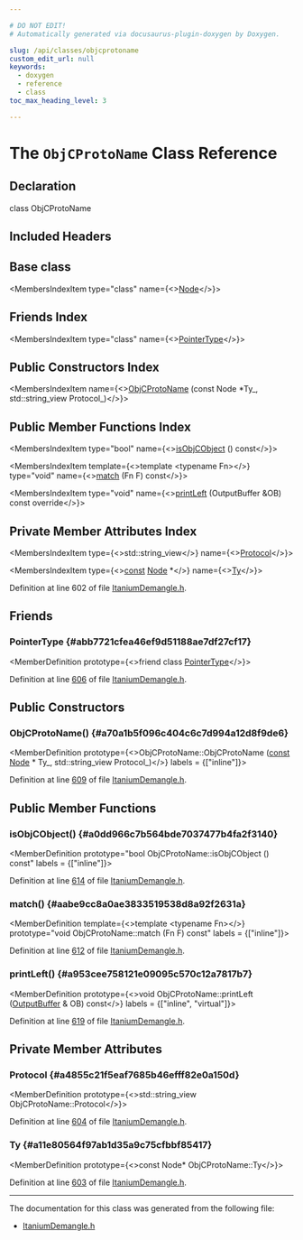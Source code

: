 ```yaml
---

# DO NOT EDIT!
# Automatically generated via docusaurus-plugin-doxygen by Doxygen.

slug: /api/classes/objcprotoname
custom_edit_url: null
keywords:
  - doxygen
  - reference
  - class
toc_max_heading_level: 3

---
```





# The `ObjCProtoName` Class Reference

<DoxygenPage pluginConfig={pluginConfig}>



## Declaration

<CodeBlock>class ObjCProtoName</CodeBlock>

## Included Headers

<IncludesList>
<IncludesListItem
  filePath="llvm/Demangle/ItaniumDemangle.h"
  permalink="/docs/api/files/include/include/llvm/include/llvm/demangle/itaniumdemangle-h"
  isLocal="true" />
</IncludesList>

## Base class

<MembersIndex>

<MembersIndexItem
  type="class"
  name={<><a href="/docs/api/classes/node">Node</a></>}>
</MembersIndexItem>

</MembersIndex>

## Friends Index

<MembersIndex>

<MembersIndexItem
  type="class"
  name={<><a href="#abb7721cfea46ef9d51188ae7df27cf17">PointerType</a></>}>
</MembersIndexItem>

</MembersIndex>

## Public Constructors Index

<MembersIndex>

<MembersIndexItem
  name={<><a href="#a70a1b5f096c404c6c7d994a12d8f9de6">ObjCProtoName</a> (const Node &#42;Ty&#95;, std::string&#95;view Protocol&#95;)</>}>
</MembersIndexItem>

</MembersIndex>

## Public Member Functions Index

<MembersIndex>

<MembersIndexItem
  type="bool"
  name={<><a href="#a0dd966c7b564bde7037477b4fa2f3140">isObjCObject</a> () const</>}>
</MembersIndexItem>

<MembersIndexItem
  template={<>template &lt;typename Fn&gt;</>}
  type="void"
  name={<><a href="#aabe9cc8a0ae3833519538d8a92f2631a">match</a> (Fn F) const</>}>
</MembersIndexItem>

<MembersIndexItem
  type="void"
  name={<><a href="#a953cee758121e09095c570c12a7817b7">printLeft</a> (OutputBuffer &amp;OB) const override</>}>
</MembersIndexItem>

</MembersIndex>

## Private Member Attributes Index

<MembersIndex>

<MembersIndexItem
  type={<>std::string&#95;view</>}
  name={<><a href="#a4855c21f5eaf7685b46efff82e0a150d">Protocol</a></>}>
</MembersIndexItem>

<MembersIndexItem
  type={<><a href="/docs/api/files/lib/lib/target/lib/target/aarch64/aarch64promoteconstant-cpp/#a90f8350fecae261c25be85d38b451bff">const</a> <a href="/docs/api/classes/node">Node</a> &#42;</>}
  name={<><a href="#a11e80564f97ab1d35a9c75cfbbf85417">Ty</a></>}>
</MembersIndexItem>

</MembersIndex>


Definition at line 602 of file <a href="/docs/api/files/include/include/llvm/include/llvm/demangle/itaniumdemangle-h">ItaniumDemangle.h</a>.

<SectionDefinition>

## Friends

### PointerType {#abb7721cfea46ef9d51188ae7df27cf17}

<MemberDefinition
  prototype={<>friend class <a href="/docs/api/classes/pointertype">PointerType</a></>}>

Definition at line <a href="/docs/api/files/include/include/llvm/include/llvm/demangle/itaniumdemangle-h/#l00606">606</a> of file <a href="/docs/api/files/include/include/llvm/include/llvm/demangle/itaniumdemangle-h">ItaniumDemangle.h</a>.
</MemberDefinition>

</SectionDefinition>

<SectionDefinition>

## Public Constructors

### ObjCProtoName() {#a70a1b5f096c404c6c7d994a12d8f9de6}

<MemberDefinition
  prototype={<>ObjCProtoName::ObjCProtoName (<a href="/docs/api/files/lib/lib/target/lib/target/aarch64/aarch64promoteconstant-cpp/#a90f8350fecae261c25be85d38b451bff">const</a> <a href="/docs/api/classes/node">Node</a> &#42; Ty_, std::string&#95;view Protocol_)</>}
  labels = {["inline"]}>

Definition at line <a href="/docs/api/files/include/include/llvm/include/llvm/demangle/itaniumdemangle-h/#l00609">609</a> of file <a href="/docs/api/files/include/include/llvm/include/llvm/demangle/itaniumdemangle-h">ItaniumDemangle.h</a>.
</MemberDefinition>

</SectionDefinition>

<SectionDefinition>

## Public Member Functions

### isObjCObject() {#a0dd966c7b564bde7037477b4fa2f3140}

<MemberDefinition
  prototype="bool ObjCProtoName::isObjCObject () const"
  labels = {["inline"]}>

Definition at line <a href="/docs/api/files/include/include/llvm/include/llvm/demangle/itaniumdemangle-h/#l00614">614</a> of file <a href="/docs/api/files/include/include/llvm/include/llvm/demangle/itaniumdemangle-h">ItaniumDemangle.h</a>.
</MemberDefinition>

### match() {#aabe9cc8a0ae3833519538d8a92f2631a}

<MemberDefinition
  template={<>template &lt;typename Fn&gt;</>}
  prototype="void ObjCProtoName::match (Fn F) const"
  labels = {["inline"]}>

Definition at line <a href="/docs/api/files/include/include/llvm/include/llvm/demangle/itaniumdemangle-h/#l00612">612</a> of file <a href="/docs/api/files/include/include/llvm/include/llvm/demangle/itaniumdemangle-h">ItaniumDemangle.h</a>.
</MemberDefinition>

### printLeft() {#a953cee758121e09095c570c12a7817b7}

<MemberDefinition
  prototype={<>void ObjCProtoName::printLeft (<a href="/docs/api/classes/outputbuffer">OutputBuffer</a> &amp; OB) const</>}
  labels = {["inline", "virtual"]}>

Definition at line <a href="/docs/api/files/include/include/llvm/include/llvm/demangle/itaniumdemangle-h/#l00619">619</a> of file <a href="/docs/api/files/include/include/llvm/include/llvm/demangle/itaniumdemangle-h">ItaniumDemangle.h</a>.
</MemberDefinition>

</SectionDefinition>

<SectionDefinition>

## Private Member Attributes

### Protocol {#a4855c21f5eaf7685b46efff82e0a150d}

<MemberDefinition
  prototype={<>std::string&#95;view ObjCProtoName::Protocol</>}>

Definition at line <a href="/docs/api/files/include/include/llvm/include/llvm/demangle/itaniumdemangle-h/#l00604">604</a> of file <a href="/docs/api/files/include/include/llvm/include/llvm/demangle/itaniumdemangle-h">ItaniumDemangle.h</a>.
</MemberDefinition>

### Ty {#a11e80564f97ab1d35a9c75cfbbf85417}

<MemberDefinition
  prototype={<>const Node&#42; ObjCProtoName::Ty</>}>

Definition at line <a href="/docs/api/files/include/include/llvm/include/llvm/demangle/itaniumdemangle-h/#l00603">603</a> of file <a href="/docs/api/files/include/include/llvm/include/llvm/demangle/itaniumdemangle-h">ItaniumDemangle.h</a>.
</MemberDefinition>

</SectionDefinition>

<hr/>

The documentation for this class was generated from the following file:

<ul>
<li><a href="/docs/api/files/include/include/llvm/include/llvm/demangle/itaniumdemangle-h">ItaniumDemangle.h</a></li>
</ul>

</DoxygenPage>

